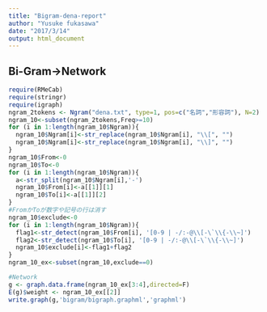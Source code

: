 ```yaml
---
title: "Bigram-dena-report"
author: "Yusuke fukasawa"
date: "2017/3/14"
output: html_document
---
```


## Bi-Gram→Network
```r
require(RMeCab)
require(stringr)
require(igraph)
ngram_2tokens <- Ngram("dena.txt", type=1, pos=c("名詞","形容詞"), N=2)
ngram_10<-subset(ngram_2tokens,Freq>=10)
for (i in 1:length(ngram_10$Ngram)){
  ngram_10$Ngram[i]<-str_replace(ngram_10$Ngram[i], "\\[", "")
  ngram_10$Ngram[i]<-str_replace(ngram_10$Ngram[i], "\\]", "")
}
ngram_10$From<-0
ngram_10$To<-0
for (i in 1:length(ngram_10$Ngram)){
  a<-str_split(ngram_10$Ngram[i],'-')
  ngram_10$From[i]<-a[[1]][1]
  ngram_10$To[i]<-a[[1]][2]
}
#FromかToが数字や記号の行は消す
ngram_10$exclude<-0
for (i in 1:length(ngram_10$Ngram)){
  flag1<-str_detect(ngram_10$From[i], '[0-9 | -/:-@\\[-\`\\{-\\~]')
  flag2<-str_detect(ngram_10$To[i], '[0-9 | -/:-@\\[-\`\\{-\\~]')
  ngram_10$exclude[i]<-flag1+flag2
}
ngram_10_ex<-subset(ngram_10,exclude==0)

#Network
g <- graph.data.frame(ngram_10_ex[3:4],directed=F)
E(g)$weight <- ngram_10_ex[[2]]
write.graph(g,'bigram/bigraph.graphml','graphml')
```